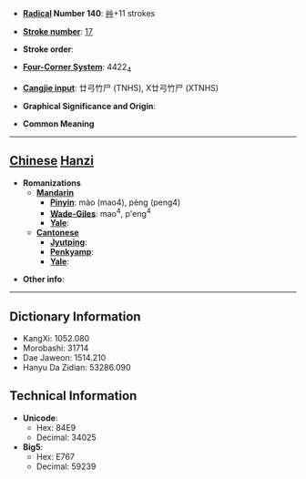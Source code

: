 * '''[[Wiktionary:Chinese radical index| Radical]] Number 140''': [[Wiktionary:Chinese radical index 艸|艸]]+11 strokes

* '''[[Wiktionary:Chinese total strokes index|Stroke number]]''': [[Wiktionary:Chinese total strokes index 17|17]]

* '''Stroke order''': 

* '''[[Wiktionary:Chinese four corner index|Four-Corner System]]''': 4422<sub>4</sub>

* '''[[Wiktionary:Chinese Cangjie index|Cangjie input]]''': 廿弓竹尸 (TNHS), X廿弓竹尸 (XTNHS)

* '''Graphical Significance and Origin''': 

* '''Common Meaning'''

----

== [[Chinese]] [[Hanzi]] ==

* '''Romanizations'''
** '''[[Mandarin]]'''
*** '''[[Pinyin]]''': mào (mao4), pèng (peng4)
*** '''[[Wade-Giles]]''': mao<sup>4</sup>, p'eng<sup>4</sup>
*** '''[[Yale]]''': 
** '''[[Cantonese]]'''
*** '''[[Jyutping]]''':
*** '''[[Penkyamp]]''': 
*** '''[[Yale]]''': 

* '''Other info''': 

----

== Dictionary Information ==

* KangXi: 1052.080
* Morobashi: 31714
* Dae Jaweon: 1514.210
* Hanyu Da Zidian: 53286.090

== Technical Information ==

* '''Unicode''':
** Hex: 84E9
** Decimal: 34025
* '''Big5''':
** Hex: E767
** Decimal: 59239